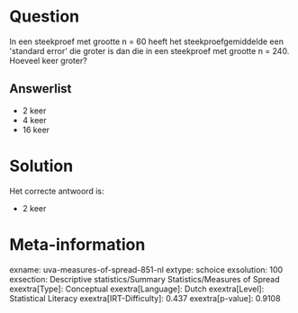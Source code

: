 Question
========

In een steekproef met grootte n = 60 heeft het steekproefgemiddelde een
\'standard error\' die groter is dan die in een steekproef met grootte n
= 240. Hoeveel keer groter?

Answerlist
----------

* 2 keer
* 4 keer
* 16 keer

Solution
========

Het correcte antwoord is: 

* 2 keer

Meta-information
================
exname: uva-measures-of-spread-851-nl
extype: schoice
exsolution: 100
exsection: Descriptive statistics/Summary Statistics/Measures of Spread
exextra[Type]: Conceptual
exextra[Language]: Dutch
exextra[Level]: Statistical Literacy
exextra[IRT-Difficulty]: 0.437
exextra[p-value]: 0.9108
